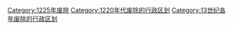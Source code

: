 [[Category:1225年废除|Category:1225年废除]]
[[Category:1220年代废除的行政区划|Category:1220年代废除的行政区划]]
[[Category:13世纪各年废除的行政区划|Category:13世纪各年废除的行政区划]]